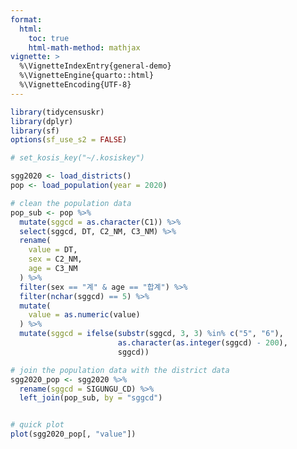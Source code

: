 ```yaml
---
format: 
  html:
    toc: true
    html-math-method: mathjax
vignette: >
  %\VignetteIndexEntry{general-demo}
  %\VignetteEngine{quarto::html}
  %\VignetteEncoding{UTF-8}
---
```



```r
library(tidycensuskr)
library(dplyr)
library(sf)
options(sf_use_s2 = FALSE)
```


```r
# set_kosis_key("~/.kosiskey")

sgg2020 <- load_districts()
pop <- load_population(year = 2020)

# clean the population data
pop_sub <- pop %>%
  mutate(sggcd = as.character(C1)) %>%
  select(sggcd, DT, C2_NM, C3_NM) %>%
  rename(
    value = DT,
    sex = C2_NM,
    age = C3_NM
  ) %>%
  filter(sex == "계" & age == "합계") %>%
  filter(nchar(sggcd) == 5) %>%
  mutate(
    value = as.numeric(value)
  ) %>%
  mutate(sggcd = ifelse(substr(sggcd, 3, 3) %in% c("5", "6"), 
                        as.character(as.integer(sggcd) - 200), 
                        sggcd))

# join the population data with the district data
sgg2020_pop <- sgg2020 %>%
  rename(sggcd = SIGUNGU_CD) %>%
  left_join(pop_sub, by = "sggcd")


# quick plot
plot(sgg2020_pop[, "value"])
```